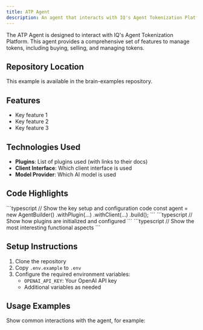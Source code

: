 ```yaml
---
title: ATP Agent
description: An agent that interacts with IQ's Agent Tokenization Platform
---
```



The ATP Agent is designed to interact with IQ's Agent Tokenization Platform. This agent provides a comprehensive set of features to manage tokens, including buying, selling, and managing tokens.

## Repository Location

This example is available in the <ExternalLink href="https://github.com/IQAIcom/brain-examples/tree/main/apps/atp-agent-example">brain-examples repository</ExternalLink>.

## Features

- Key feature 1
- Key feature 2
- Key feature 3

## Technologies Used

- **Plugins**: List of plugins used (with links to their docs)
- **Client Interface**: Which client interface is used
- **Model Provider**: Which AI model is used

## Code Highlights

<Tabs>
  <TabItem label="Agent Configuration">
    ```typescript
    // Show the key setup and configuration code
    const agent = new AgentBuilder()
      .withPlugin(...)
      .withClient(...)
      .build();
    ```
  </TabItem>

  <TabItem label="Plugin Integration">
    ```typescript
    // Show how plugins are initialized and configured
    ```
  </TabItem>

  <TabItem label="Core Functionality">
    ```typescript
    // Show the most interesting functional aspects
    ```
  </TabItem>
</Tabs>

## Setup Instructions

1. Clone the repository
2. Copy `.env.example` to `.env`
3. Configure the required environment variables:
   - `OPENAI_API_KEY`: Your OpenAI API key
   - Additional variables as needed

## Usage Examples

Show common interactions with the agent, for example:

